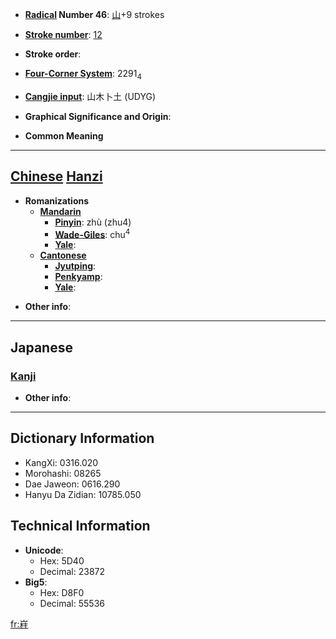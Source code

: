 * '''[[Wiktionary:Chinese radical index| Radical]] Number 46''': [[Wiktionary:Chinese radical index 山|山]]+9 strokes

* '''[[Wiktionary:Chinese total strokes index|Stroke number]]''': [[Wiktionary:Chinese total strokes index 12|12]]

* '''Stroke order''': 

* '''[[Wiktionary:Chinese four corner index|Four-Corner System]]''': 2291<sub>4</sub>

* '''[[Wiktionary:Chinese Cangjie index|Cangjie input]]''': 山木卜土 (UDYG)

* '''Graphical Significance and Origin''': 

* '''Common Meaning'''

----

== [[Chinese]] [[Hanzi]] ==

* '''Romanizations'''
** '''[[Mandarin]]'''
*** '''[[Pinyin]]''': zhù (zhu4)
*** '''[[Wade-Giles]]''': chu<sup>4</sup>
*** '''[[Yale]]''': 
** '''[[Cantonese]]'''
*** '''[[Jyutping]]''':
*** '''[[Penkyamp]]''': 
*** '''[[Yale]]''': 

* '''Other info''': 

----

==Japanese==
===[[Kanji]]===
{{kanji|on readings=[[ちう]] (chiu), [[じゆ]] (jiyu)
|kun readings=
}}

* '''Other info''':  

----

== Dictionary Information ==

* KangXi: 0316.020
* Morohashi: 08265
* Dae Jaweon: 0616.290
* Hanyu Da Zidian: 10785.050

== Technical Information ==

* '''Unicode''':
** Hex: 5D40
** Decimal: 23872
* '''Big5''':
** Hex: D8F0
** Decimal: 55536

[[fr:嵀]]